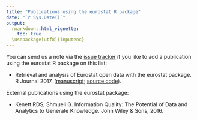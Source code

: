 ```yaml
---
title: "Publications using the eurostat R package"
date: "`r Sys.Date()`"
output: 
  rmarkdown::html_vignette:
    toc: true
  \usepackage[utf8]{inputenc}
---
```



You can send us a note via the [issue tracker](https://github.com/rOpenGov/eurostat/issues) if you like to add a publication using the eurostat R package on this list:

 * Retrieval and analysis of Eurostat open data with the eurostat
package. R Journal 2017.
([manuscript](https://journal.r-project.org/archive/2017/RJ-2017-019/index.html);
[source code](https://github.com/rOpenGov/eurostat/tree/master/inst/extras/2017_RJournal_manuscript)). 


External publications using the eurostat package:

 * Kenett RDS, Shmueli G. Information Quality: The Potential of Data and Analytics to Generate Knowledge. John Wiley & Sons, 2016.

